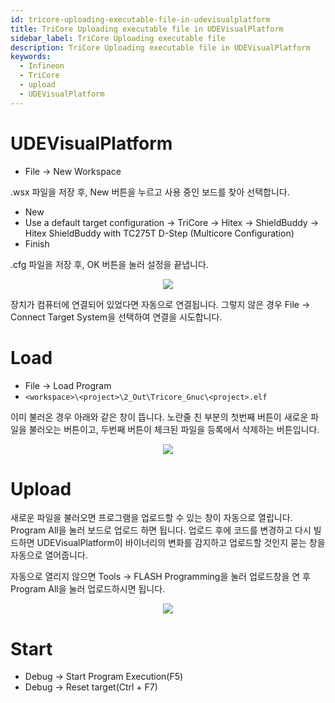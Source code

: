 ```yaml
---
id: tricore-uploading-executable-file-in-udevisualplatform
title: TriCore Uploading executable file in UDEVisualPlatform
sidebar_label: TriCore Uploading executable file
description: TriCore Uploading executable file in UDEVisualPlatform
keywords:
  - Infineon
  - TriCore
  - upload
  - UDEVisualPlatform
---
```



# UDEVisualPlatform

- File -> New Workspace

.wsx 파일을 저장 후, New 버튼을 누르고 사용 중인 보드를 찾아 선택합니다.

- New
- Use a default target configuration -> TriCore -> Hitex -> ShieldBuddy -> Hitex ShieldBuddy with TC275T D-Step (Multicore Configuration)
- Finish

.cfg 파일을 저장 후, OK 버튼을 눌러 설정을 끝냅니다.

<center>
  <img src={useBaseUrl("img/mcu/infineon/UDEVisualPlatform.png")} />
</center>

장치가 컴퓨터에 연결되어 있었다면 자동으로 연결됩니다. 그렇지 않은 경우 File -> Connect Target System을 선택하여 연결을 시도합니다.

# Load

- File -> Load Program
- `<workspace>\<project>\2_Out\Tricore_Gnuc\<project>.elf`

이미 불러온 경우 아래와 같은 창이 뜹니다. 노란줄 친 부분의 첫번째 버튼이 새로운 파일을 불러오는 버튼이고, 두번째 버튼이 체크된 파일을 등록에서 삭제하는 버튼입니다.

<center>
  <img
    src={useBaseUrl("img/mcu/infineon/UDEVisualPlatform-load-program.png")}
  />
</center>

# Upload

새로운 파일을 불러오면 프로그램을 업로드할 수 있는 창이 자동으로 열립니다. Program All을 눌러 보드로 업로드 하면 됩니다. 업로드 후에 코드를 변경하고 다시 빌드하면 UDEVisualPlatform이 바이너리의 변화를 감지하고 업로드할 것인지 묻는 창을 자동으로 열어줍니다.

자동으로 열리지 않으면 Tools -> FLASH Programming을 눌러 업로드창을 연 후 Program All을 눌러 업로드하시면 됩니다.

<center>
  <img src={useBaseUrl("img/mcu/infineon/UDEVisualPlatform-program-all.png")} />
</center>

# Start

- Debug -> Start Program Execution(F5)
- Debug -> Reset target(Ctrl + F7)
